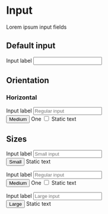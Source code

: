 
<Meta title="Components/Forms/Overview" />

# Input

Lorem ipsum input fields

## Default input

<Canvas>
  <form>
    <div class="form-field">
      <label for="input">Input label</label>
      <input id="input" type="text" />
    </div>
  </form>
</Canvas>

## Orientation

### Horizontal
<Canvas>
  <form class="horizontal">
    <div class="form-field">
      <label for="horizontalInput">Input label</label>
      <input type="text" id="horizontalInput" placeholder="Regular input"/>
    </div>
    <button>Medium</button>
    <label class="form-control">One
      <input type="checkbox"/>
      <span class="checkmark"></span>
    </label>
    <span class="form-text">Static text</span>
  </form>
</Canvas>

## Sizes

<Canvas>
  <form class="horizontal">
    <div class="form-field">
      <label for="horizontalSmInput">Input label</label>
      <input type="text" id="horizontalSmInput" class="size-sm" placeholder="Small input"/>
    </div>
    <button class="size-sm">Small</button>
    <span class="form-text size-sm">Static text</span>
  </form>
</Canvas>

<Canvas>
  <form class="horizontal">
    <div class="form-field">
      <label for="horizontalMdInput">Input label</label>
      <input type="text" id="horizontalMdInput" placeholder="Regular input"/>
    </div>
    <button>Medium</button>
    <label class="form-control">One
      <input type="checkbox"/>
      <span class="checkmark"></span>
    </label>
    <span class="form-text">Static text</span>
  </form>
</Canvas>

<Canvas>
  <form class="horizontal">
    <div class="form-field">
      <label for="horizontalLgInput">Input label</label>
      <input type="text" id="horizontalLgInput" class="size-lg" placeholder="Large input"/>
    </div>
    <button class="size-lg">Large</button>
    <span class="form-text size-lg">Static text</span>
  </form>
</Canvas>
